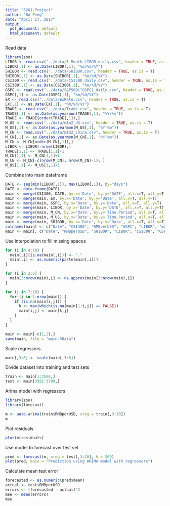 ```yaml
---
title: "5261-Project"
author: "Bo Peng"
date: "April 17, 2017"
output:
  pdf_document: default
  html_document: default
---
```


Read data
```r
library(zoo)
LIBOR <- read.csv("../data/1-Month_LIBOR_daily.csv", header = TRUE, as.is = T)
LIBOR[,1] <- as.Date(LIBOR[,1], "%m/%d/%Y")
SHIBOR <- read.csv("../data/SHIBOR.csv", header = TRUE, as.is = T)
SHIBOR[,1] <- as.Date(SHIBOR[,1], "%m/%d/%Y")
CSI300 <- read.csv("../data/CSI300_daily.csv", header = TRUE, as.is = T)
CSI300[,1] <- as.Date(CSI300[,1], "%m/%d/%Y")
GSPC <- read.csv("../data/S&P500(^GSPC)_daily.csv", header = TRUE, as.is = T)
GSPC[,1] <- as.Date(GSPC[,1], "%m/%d/%Y")
EX <- read.csv("../data/ExRate.csv", header = TRUE, as.is = T)
EX[,1] <- as.Date(EX[,1], "%m/%d/%Y")
TRADE <- read.csv("../data/Trade.csv", header = TRUE, as.is = T)
TRADE[,1] <- as.Date(as.yearmon(TRADE[,1], "%Y/%m"))
TRADE <- TRADE[order(TRADE[,1]),]
M_US <- read.csv("../data/m1m2_US.csv", header = TRUE, as.is = T)
M_US[,1] <- as.Date(as.yearmon(M_US[,1], "%Y-%m"))
M_CN <- read.csv("../data/m1m2_China.csv", header = TRUE, as.is = T)
M_CN[,1] <- as.Date(as.yearmon(M_CN[,1], "%Y-%m"))
M_CN <- M_CN[order(M_CN[,1]),]
LIBOR <- LIBOR[-nrow(LIBOR),]
TRADE[1,1] <- TRADE[1,1]+1
M_CN[1,1] <- M_CN[1,1]+1
M_CN <- M_CN[-c(nrow(M_CN), nrow(M_CN)-1), ]
M_US[1,1] <- M_US[1,1]+1
```

Combine into main dataframe
```r
DATE <- seq(min(LIBOR[,1]), max(LIBOR[,1]), by="days")
DATE <- data.frame(DATE)
main <- merge(CSI300, DATE, by.x='Date', by.y='DATE', all.x=T, all.y=T)
main <- merge(main, EX, by.x='Date', by.y='Date', all.x=T, all.y=T)
main <- merge(main, GSPC, by.x='Date', by.y='Date', all.x=T, all.y=T)
main <- merge(main, LIBOR, by.x='Date', by.y='DATE', all.x=T, all.y=T)
main <- merge(main, M_CN, by.x='Date', by.y='Time.Period', all.x=T, all.y=T)
main <- merge(main, M_US, by.x='Date', by.y='Time.Period', all.x=T, all.y=T)
main <- merge(main, SHIBOR, by.x='Date', by.y='Date', all.x=T, all.y=T)
colnames(main) <- c("Date", "CSI300", "RMBperUSD", "GSPC", "LIBOR", "m2_CN", "m1_CN", "m1_US", "m2_US", "SHIBOR")
main <- main[, c("Date", "RMBperUSD", "SHIBOR", "LIBOR", "CSI300", "GSPC", "m1_CN", "m2_CN", "m1_US", "m2_US")]
```

Use interpolation to fill missing spaces
```r
for (i in 4:10) {
  main[,i][is.na(main[,i])] <- "."
  main[,i] <- as.numeric(paste(main[,i]))
}

for (i in 2:6) {
  main[3:nrow(main),i] <- na.approx(main[3:nrow(main),i])
}

for (j in 7:10) {
  for (i in 1:nrow(main)) {
    if (is.na(main[i,j])) {
      k <- max(which(is.na(main[1:i,j]) == FALSE))
      main[i,j] <- main[k,j]
    }
  }
}

main <- main[-c(1,2),]
save(main, file = "main.RData")
```

Scale regressors
```r
main[,3:8] <- scale(main[,3:8])
```

Divide dataset into training and test sets
```r
train <- main[1:3500,]
test <- main[3501:3709,]
```

Arima model with regressors
```r
library(zoo)
library(forecast)

m <- auto.arima(train$RMBperUSD, xreg = train[,3:10])
m
```

Plot residuals
```r
plot(m$residuals)
```

Use model to forecast over test set
```r
pred <- forecast(m, xreg = test[,3:10], h = 209)
plot(pred, main = "Prediction using ARIMA model with regressors")
```

Calculate mean test error
```r
forecasted <- as.numeric(pred$mean)
actual <- test$RMBperUSD
errors <- (forecasted - actual)^2
mse <- mean(errors)
mse
```


